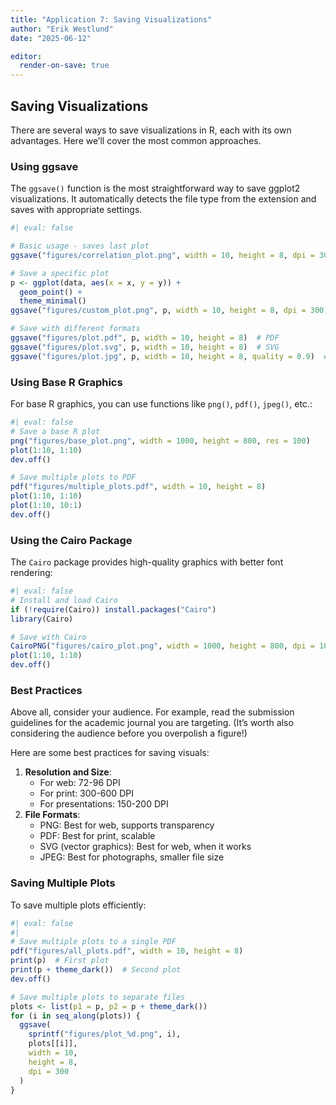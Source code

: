 ```yaml
---
title: "Application 7: Saving Visualizations"
author: "Erik Westlund"
date: "2025-06-12"

editor:
  render-on-save: true
---
```


## Saving Visualizations

There are several ways to save visualizations in R, each with its own advantages. Here we'll cover the most common approaches.

### Using ggsave

The `ggsave()` function is the most straightforward way to save ggplot2 visualizations. It automatically detects the file type from the extension and saves with appropriate settings.

```r
#| eval: false

# Basic usage - saves last plot
ggsave("figures/correlation_plot.png", width = 10, height = 8, dpi = 300)

# Save a specific plot
p <- ggplot(data, aes(x = x, y = y)) +
  geom_point() +
  theme_minimal()
ggsave("figures/custom_plot.png", p, width = 10, height = 8, dpi = 300)

# Save with different formats
ggsave("figures/plot.pdf", p, width = 10, height = 8)  # PDF
ggsave("figures/plot.svg", p, width = 10, height = 8)  # SVG
ggsave("figures/plot.jpg", p, width = 10, height = 8, quality = 0.9)  # JPEG
```

### Using Base R Graphics

For base R graphics, you can use functions like `png()`, `pdf()`, `jpeg()`, etc.:

```r
#| eval: false
# Save a base R plot
png("figures/base_plot.png", width = 1000, height = 800, res = 100)
plot(1:10, 1:10)
dev.off()

# Save multiple plots to PDF
pdf("figures/multiple_plots.pdf", width = 10, height = 8)
plot(1:10, 1:10)
plot(1:10, 10:1)
dev.off()
```

### Using the Cairo Package

The `Cairo` package provides high-quality graphics with better font rendering:

```r
#| eval: false
# Install and load Cairo
if (!require(Cairo)) install.packages("Cairo")
library(Cairo)

# Save with Cairo
CairoPNG("figures/cairo_plot.png", width = 1000, height = 800, dpi = 100)
plot(1:10, 1:10)
dev.off()
```

### Best Practices

Above all, consider your audience. For example, read the submission guidelines for the academic journal you are targeting. (It's worth also considering the audience before you overpolish a figure!)

Here are some best practices for saving visuals:

1. **Resolution and Size**:
   - For web: 72-96 DPI
   - For print: 300-600 DPI
   - For presentations: 150-200 DPI

2. **File Formats**:
   - PNG: Best for web, supports transparency
   - PDF: Best for print, scalable
   - SVG (vector graphics): Best for web, when it works
   - JPEG: Best for photographs, smaller file size


### Saving Multiple Plots

To save multiple plots efficiently:

```r
#| eval: false
#| 
# Save multiple plots to a single PDF
pdf("figures/all_plots.pdf", width = 10, height = 8)
print(p)  # First plot
print(p + theme_dark())  # Second plot
dev.off()

# Save multiple plots to separate files
plots <- list(p1 = p, p2 = p + theme_dark())
for (i in seq_along(plots)) {
  ggsave(
    sprintf("figures/plot_%d.png", i),
    plots[[i]],
    width = 10,
    height = 8,
    dpi = 300
  )
}
```